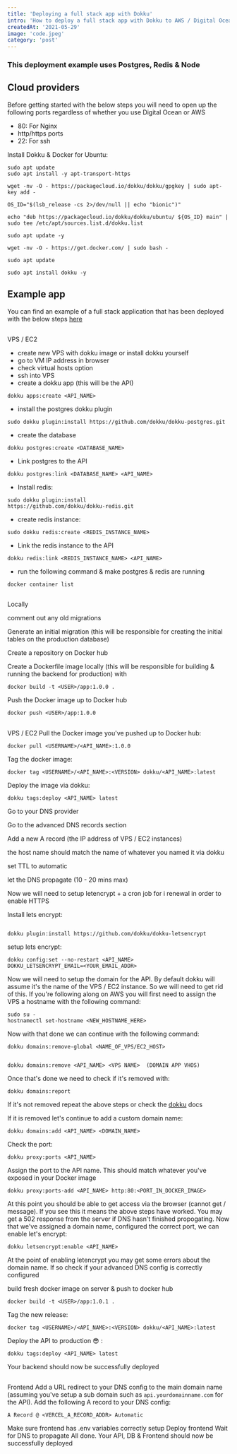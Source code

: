 ```yaml
---
title: 'Deploying a full stack app with Dokku'
intro: 'How to deploy a full stack app with Dokku to AWS / Digital Ocean. Cost effective deployment for Node, PostgresQL & Redis'
createdAt: '2021-05-29'
image: 'code.jpeg'
category: 'post'
---
```


### This deployment example uses Postgres, Redis & Node

## Cloud providers

Before getting started with the below steps you will need to open up the following ports regardless of whether you use Digital Ocean or AWS

- 80: For Nginx
- http/https ports
- 22: For ssh

Install Dokku & Docker for Ubuntu:

```
sudo apt update
sudo apt install -y apt-transport-https

wget -nv -O - https://packagecloud.io/dokku/dokku/gpgkey | sudo apt-key add -

OS_ID="$(lsb_release -cs 2>/dev/null || echo "bionic")"

echo "deb https://packagecloud.io/dokku/dokku/ubuntu/ ${OS_ID} main" | sudo tee /etc/apt/sources.list.d/dokku.list

sudo apt update -y

wget -nv -O - https://get.docker.com/ | sudo bash -

sudo apt update

sudo apt install dokku -y
```

##

## Example app

You can find an example of a full stack application that has been deployed with the below steps <a href="https://github.com/luke-h1/tmtodos.me" target="_blank" referrer="no referrer">here</a>

##

VPS / EC2

- create new VPS with dokku image or install dokku yourself
- go to VM IP address in browser
- check virtual hosts option
- ssh into VPS
- create a dokku app (this will be the API)

```
dokku apps:create <API_NAME>
```

- install the postgres dokku plugin

```
sudo dokku plugin:install https://github.com/dokku/dokku-postgres.git
```

- create the database

```
dokku postgres:create <DATABASE_NAME>
```

- Link postgres to the API

```
dokku postgres:link <DATABASE_NAME> <API_NAME>
```

- Install redis:

```
sudo dokku plugin:install
https://github.com/dokku/dokku-redis.git
```

- create redis instance:

```
sudo dokku redis:create <REDIS_INSTANCE_NAME>
```

- Link the redis instance to the API

```
dokku redis:link <REDIS_INSTANCE_NAME> <API_NAME>
```

- run the following command & make postgres & redis are running

```
docker container list
```

##

Locally

comment out any old migrations

Generate an initial migration (this will be responsible for creating the initial tables on the production database)

Create a repository on Docker hub

Create a Dockerfile image locally (this will be responsible for building & running the backend for production) with

```
docker build -t <USER>/app:1.0.0 .
```

Push the Docker image up to Docker hub

```
docker push <USER>/app:1.0.0
```

##

VPS / EC2
Pull the Docker image you've pushed up to Docker hub:

```
docker pull <USERNAME>/<API_NAME>:1.0.0
```

Tag the docker image:

```
docker tag <USERNAME>/<API_NAME>:<VERSION> dokku/<API_NAME>:latest
```

Deploy the image via dokku:

```
dokku tags:deploy <API_NAME> latest
```

Go to your DNS provider

Go to the advanced DNS records section

Add a new A record (the IP address of VPS / EC2 instances)

the host name should match the name of whatever you named it via dokku

set TTL to automatic

let the DNS propagate (10 - 20 mins max)

Now we will need to setup letencrypt + a cron job for i renewal in order to enable HTTPS

Install lets encrypt:

```

dokku plugin:install https://github.com/dokku/dokku-letsencrypt
```

setup lets encrypt:

```
dokku config:set --no-restart <API_NAME>
DOKKU_LETSENCRYPT_EMAIL=<YOUR_EMAIL_ADDR>
```

Now we will need to setup the domain for the API. By default dokku will assume it's the name of the VPS / EC2 instance. So we will need to get rid of this. If you're following along on AWS you will first need to assign the VPS a hostname with the following command:

```
sudo su -
hostnamectl set-hostname <NEW_HOSTNAME_HERE>
```

Now with that done we can continue with the following command:

```
dokku domains:remove-global <NAME_OF_VPS/EC2_HOST>
```

```

dokku domains:remove <API_NAME> <VPS NAME>  (DOMAIN APP VHOS)
```

Once that's done we need to check if it's removed with:

```
dokku domains:report
```

If it's not removed repeat the above steps or check the <a href="https://dokku.com/docs/getting-started/installation/">dokku</a> docs

If it is removed let's continue to add a custom domain name:

```
dokku domains:add <API_NAME> <DOMAIN_NAME>
```

Check the port:

```
dokku proxy:ports <API_NAME>
```

Assign the port to the API name. This should match whatever you've exposed in your Docker image

```
dokku proxy:ports-add <API_NAME> http:80:<PORT_IN_DOCKER_IMAGE>
```

At this point you should be able to get access via the browser (cannot get / message). If you see this it means the above steps have worked. You may get a 502 response from the server if DNS hasn't finished propogating.
Now that we've assigned a domain name, configured the correct port, we can enable let's encrypt:

```
dokku letsencrypt:enable <API_NAME>
```

At the point of enabling letencrypt you may get some errors about the domain name. If so check if your advanced DNS config is correctly configured

build fresh docker image on server & push to docker hub

```
docker build -t <USER>/app:1.0.1 .

```

Tag the new release:

```
docker tag <USERNAME>/<API_NAME>:<VERSION> dokku/<API_NAME>:latest
```

Deploy the API to production 😎 :

```
dokku tags:deploy <API_NAME> latest
```

Your backend should now be successfully deployed

##

Frontend
Add a URL redirect to your DNS config to the main domain name (assuming you've setup a sub domain such as `api.yourdomainname.com` for the API).
Add the following A record to your DNS config:

```
A Record @ <VERCEL_A_RECORD_ADDR> Automatic
```

Make sure frontend has .env variables correctly setup
Deploy frontend
Wait for DNS to propagate
All done. Your API, DB & Frontend should now be successfully deployed
